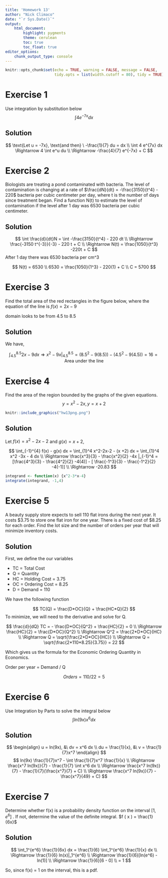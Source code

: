 ---
title: 'Homework 13'
author: "Nick Climaco"
date: "`r Sys.Date()`"
output:
    html_document:
        highlight: pygments
        theme: cerulean
        toc: true
        toc_float: true
editor_options:
    chunk_output_type: console
---

```{r setup, include=FALSE}
knitr::opts_chunk$set(echo = TRUE, warning = FALSE, message = FALSE,
                      tidy.opts = list(width.cutoff = 80), tidy = TRUE)
```

# Exercise 1 

Use integration by substitution below 
$$
\int 4 e^{-7x} dx 
$$

## Solution 

$$
\text{Let u = -7x}, \text{and then} \ -\frac{1}{7} du = dx \\
\int 4 e^{7x} dx \Rightarrow 4 \int e^u du \\
\Rightarrow -\frac{4}{7} e^{-7x} + C
$$

# Exercise 2

Biologists are treating a pond contaminated with bacteria. The level of contamination is changing at a rate of
$\frac{dN}{dt} = -\frac{3150}{t^4} - 220$ bacteria per cubic centimeter per day, where t is the number of days since treatment began. 
Find a function N(t) to estimate the level of contamination if the level after 1 day was 6530 bacteria per cubic centimeter.

## Solution

$$
\int \frac{d}{dt}N = \int -\frac{3150}{t^4} - 220 dt \\
\Rightarrow \frac{-3150 t^{-3}}{-3} - 220 t + C \\ 
\Rightarrow N(t) = \frac{1050}{t^3} -220t + C
$$
After 1 day there was 6530 bacteria per cm^3

$$
N(t) = 6530 \\
6530 = \frac{1050}{1^3} - 220(1) + C \\
C = 5700 
$$

# Exercise 3 

Find the total area of the red rectangles in the figure below, where the equation of the line is $f ( x ) = 2x - 9$

domain looks to be from 4.5 to 8.5

## Solution 

We have,

$$
\int_{4.5}^{8.5} 2x - 9 dx \Rightarrow x^2-9x |_{4.5}^{8.5} = (8.5^2 -9(8.5)) - (4.5^2 - 9 (4.5)) = 16 = \text{Area under the line}
 $$
 

# Exercise 4

Find the area of the region bounded by the graphs of the given equations.
$$y = x^2-2x, y = x+2$$

```{r,echo=FALSE,out.width = '70%'}
knitr::include_graphics("hw13png.png")
```

## Solution 

Let $f(x) = x^2-2x-2$ and $g(x)=x+2$,

$$
\int_{-1}^{4} f(x) - g(x) dx = \int_{1}^4 x^2-2x-2 - (x +2) dx = \int_{1}^4 x^2 -3x - 4 dx \\
\Rightarrow \frac{x^3}{3} - \frac{x^2}{2} -4x |_{-1}^4 =  [\frac{4^3}{3} - \frac{4^2}{2} -4(4)] - [ \frac{-1^3}{3} - \frac{-1^2}{2} -4(-1)] \\ 
\Rightarrow -20.83
$$
```{r}
integrand <- function(x) {x^2-3*x-4}
integrate(integrand, -1,4)
```

# Exercise 5

A beauty supply store expects to sell 110 flat irons during the next year. It costs $3.75 to store one flat iron for one year.
There is a fixed cost of $8.25 for each order. Find the lot size and the number of orders per year that will minimize
inventory costs.

## Solution

First, we define the our variables

* TC = Total Cost 
* Q = Quantity 
* HC = Holding Cost = 3.75
* OC = Ordering Cost = 8.25
* D = Demand = 110

We have the following function

$$
TC(Q) = \frac{D*OC}{Q} + \frac{HC*Q}{2} 
$$ 
To minimize, we will need to the derivative and solve for Q.

$$
\frac{d}{dQ} TC = - \frac{D*OC}{Q^2} + \frac{HC}{2} = 0 \\
\Rightarrow  \frac{HC}{2} = \frac{D*OC}{Q^2} \\ 
\Rightarrow Q^2 = \frac{2*D*OC}{HC} \\
\Rightarrow Q = \sqrt{\frac{2*D*OC}{HC}} \\ 
\Rightarrow Q = \sqrt{\frac{2*110*8.25}{3.75}} = 22 
$$

Which gives us the formula for the Economic Ordering Quantity in Economics.

Order per year = Demand / Q 

$$
Orders = 110 / 22 = 5
$$

# Exercise 6 

Use Integration by Parts to solve the integral below
$$
\int ln(9x)x^6 dx
$$

## Solution 

$$ 
\begin{align}
u = ln(9x), &\ dv = x^6 dx \\
du = \frac{1}{x}, &\ v = \frac{1}{7}x^7
\end{align}
$$
$$
ln(9x) \frac{1}{7}x^7 - \int \frac{1}{7}x^7 \frac{1}{x} \\
\Rightarrow \frac{x^7 ln(9x)}{7} - \frac{1}{7} \int x^6 dx \\
\Rightarrow \frac{x^7 ln(9x)}{7} - \frac{1}{7}(\frac{x^7}{7} + C) \\
\Rightarrow \frac{x^7 ln(9x)}{7} - \frac{x^7}{49} + C)
$$

# Exercise 7

Determine whether f(x) is a probability density function on the interval $[1, e^6]$ . If not, determine the value of the
definite integral.
$f ( x ) = \frac{1}{6x}$

## Solution

$$
\int_1^{e^6} \frac{1}{6x} dx = \frac{1}{6} \int_1^{e^6} \frac{1}{x} dx \\
\Rightarrow \frac{1}{6} ln(x)|_1^{e^6} \\ 
\Rightarrow \frac{1}{6}[ln(e^6) - ln(1)] \\ 
\Rightarrow \frac{1}{6}[6 - 0] \\
= 1 
$$

So, since f(x) = 1 on the interval, this is a pdf.